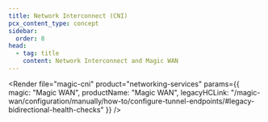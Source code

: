 ```yaml
---
title: Network Interconnect (CNI)
pcx_content_type: concept
sidebar:
  order: 8
head:
  - tag: title
    content: Network Interconnect and Magic WAN
---
```



<Render
  file="magic-cni"
  product="networking-services"
  params={{
    magic: "Magic WAN",
    productName: "Magic WAN",
    legacyHCLink: "/magic-wan/configuration/manually/how-to/configure-tunnel-endpoints/#legacy-bidirectional-health-checks"
  }}
/>

<Render file="traceroute" product="networking-services" />
